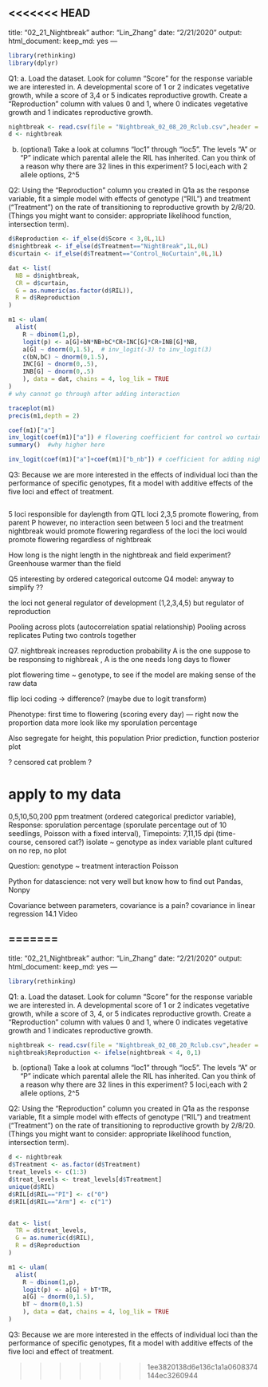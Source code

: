 <<<<<<< HEAD
---
title: "02_21_Nightbreak"
author: "Lin_Zhang"
date: "2/21/2020"
output: 
  html_document: 
    keep_md: yes
---
```r
library(rethinking)
library(dplyr)
```
Q1: a. Load the dataset. Look for column "Score" for the response variable we are interested in. A developmental score of 1 or 2 indicates vegetative growth, while a score of 3,4 or 5 indicates reproductive growth. Create a "Reproduction" column with values 0 and 1, where 0 indicates vegetative growth and 1 indicates reproductive growth. 
```r
nightbreak <- read.csv(file = "Nightbreak_02_08_20_Rclub.csv",header = TRUE,sep = ",",stringsAsFactors = FALSE)
d <- nightbreak
```

b. (optional) Take a look at columns "loc1" through "loc5". The levels "A" or "P" indicate which parental allele the RIL has inherited. Can you think of a reason why there are 32 lines in this experiment?
5 loci,each with 2 allele options, 2^5

Q2:
Using the "Reproduction" column you created in Q1a as the response variable, fit a simple model with effects of genotype ("RIL") and treatment ("Treatment") on the rate of transitioning to reproductive growth by 2/8/20. (Things you might want to consider: appropriate likelihood function, intersection term). 
```r
d$Reproduction <- if_else(d$Score < 3,0L,1L)
d$nightbreak <- if_else(d$Treatment=="NightBreak",1L,0L)
d$curtain <- if_else(d$Treatment=="Control_NoCurtain",0L,1L)

dat <- list(
  NB = d$nightbreak,
  CR = d$curtain,
  G = as.numeric(as.factor(d$RIL)),
  R = d$Reproduction
)

m1 <- ulam(
  alist(
    R ~ dbinom(1,p),
    logit(p) <- a[G]+bN*NB+bC*CR+INC[G]*CR+INB[G]*NB,
    a[G] ~ dnorm(0,1.5),  # inv_logit(-3) to inv_logit(3)
    c(bN,bC) ~ dnorm(0,1.5),
    INC[G] ~ dnorm(0,.5),
    INB[G] ~ dnorm(0,.5)
    ), data = dat, chains = 4, log_lik = TRUE
)
# why cannot go through after adding interaction
```

```r
traceplot(m1)
precis(m1,depth = 2)
```

```r
coef(m1)["a"]
inv_logit(coef(m1)["a"]) # flowering coefficient for control wo curtain, wo nightbreak
summary()  #why higher here
```

```r
inv_logit(coef(m1)["a"]+coef(m1)["b_nb"]) # coefficient for adding night break
```

Q3:
Because we are more interested in the effects of individual loci than the performance of specific genotypes, fit a model with additive effects of the five loci and effect of treatment.  
```r

```

5 loci responsible for daylength from QTL 
loci 2,3,5 promote flowering, from parent P
however, no interaction seen between 5 loci and the treatment
nightbreak would promote flowering regardless of the loci
the loci would promote flowering regardless of nightbreak

How long is the night length in the nightbreak and field experiment?
Greenhouse warmer than the field

Q5 interesting by ordered categorical outcome
Q4 model: anyway to simplify ??


the loci not general regulator of development (1,2,3,4,5) but regulator of reproduction

Pooling across plots (autocorrelation spatial relationship)
Pooling across replicates
Puting two controls together

Q7.
nightbreak increases reproduction probability 
A is the one suppose to be responsing to nighbreak , A is the one needs long days to flower

plot flowering time ~ genotype, to see if the model are making sense of the raw data

flip loci coding -> difference? (maybe due to logit transform)

Phenotype: first time to flowering (scoring every day)  --- right now the proportion data more look like my sporulation percentage

Also segregate for height, this population
Prior prediction, function
posterior plot

? censored cat problem ?

# apply to my data
0,5,10,50,200 ppm treatment (ordered categorical predictor variable), 
Response: sporulation percentage (sporulate percentage out of 10 seedlings, Poisson with a fixed interval),
Timepoints: 7,11,15 dpi  (time-course, censored cat?)
isolate ~ genotype as index variable
plant cultured on
no rep, no plot

Question:
genotype ~ treatment interaction
Poisson

Python for datascience: not very well but know how to find out
Pandas, Nonpy

Covariance between parameters, covariance is a pain? covariance in linear regression
14.1
Video  

=======
---
title: "02_21_Nightbreak"
author: "Lin_Zhang"
date: "2/21/2020"
output: 
  html_document: 
    keep_md: yes
---
```r
library(rethinking)
```
Q1: a. Load the dataset. Look for column "Score" for the response variable we are interested in. A developmental score of 1 or 2 indicates vegetative growth, while a score of 3, 4, or 5 indicates reproductive growth. Create a "Reproduction" column with values 0 and 1, where 0 indicates vegetative growth and 1 indicates reproductive growth. 
```r
nightbreak <- read.csv(file = "Nightbreak_02_08_20_Rclub.csv",header = TRUE,sep = ",",stringsAsFactors = FALSE)
nightbreak$Reproduction <- ifelse(nightbreak < 4, 0,1)
```

b. (optional) Take a look at columns "loc1" through "loc5". The levels "A" or "P" indicate which parental allele the RIL has inherited. Can you think of a reason why there are 32 lines in this experiment?
5 loci,each with 2 allele options, 2^5

Q2:
Using the "Reproduction" column you created in Q1a as the response variable, fit a simple model with effects of genotype ("RIL") and treatment ("Treatment") on the rate of transitioning to reproductive growth by 2/8/20. (Things you might want to consider: appropriate likelihood function, intersection term). 
```r
d <- nightbreak
d$Treatment <- as.factor(d$Treatment)
treat_levels <- c(1:3)
d$treat_levels <- treat_levels[d$Treatment]
unique(d$RIL)
d$RIL[d$RIL=="PI"] <- c("0")
d$RIL[d$RIL=="Arm"] <- c("1")


dat <- list(
  TR = d$treat_levels,
  G = as.numeric(d$RIL),
  R = d$Reproduction
)

m1 <- ulam(
  alist(
    R ~ dbinom(1,p),
    logit(p) <- a[G] + bT*TR,
    a[G] ~ dnorm(0,1.5),
    bT ~ dnorm(0,1.5)
    ), data = dat, chains = 4, log_lik = TRUE
)
```

Q3:
Because we are more interested in the effects of individual loci than the performance of specific genotypes, fit a model with additive effects of the five loci and effect of treatment.  

>>>>>>> 1ee3820138d6e136c1a1a0608374144ec3260944
